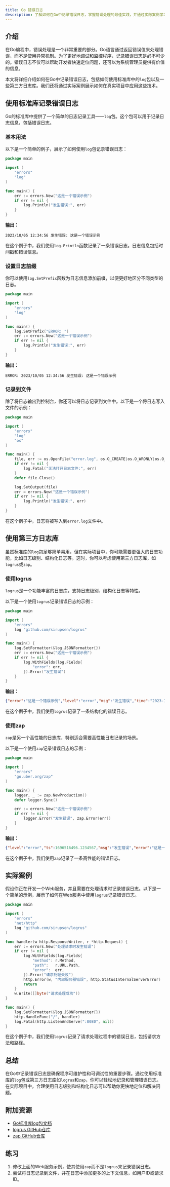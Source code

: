 ```yaml
---
title: Go 错误日志
description: 了解如何在Go中记录错误日志，掌握错误处理的最佳实践，并通过实际案例学习如何在实际项目中应用。
---
```


## 介绍

在Go编程中，错误处理是一个非常重要的部分。Go语言通过返回错误值来处理错误，而不是使用异常机制。为了更好地调试和监控程序，记录错误日志是必不可少的。错误日志不仅可以帮助开发者快速定位问题，还可以为系统管理员提供有价值的信息。

本文将详细介绍如何在Go中记录错误日志，包括如何使用标准库中的`log`包以及一些第三方日志库。我们还将通过实际案例展示如何在真实项目中应用这些技术。

## 使用标准库记录错误日志

Go的标准库中提供了一个简单的日志记录工具——`log`包。这个包可以用于记录日志信息，包括错误日志。

### 基本用法

以下是一个简单的例子，展示了如何使用`log`包记录错误日志：

```go
package main

import (
    "errors"
    "log"
)

func main() {
    err := errors.New("这是一个错误示例")
    if err != nil {
        log.Println("发生错误:", err)
    }
}
```

**输出：**
```
2023/10/05 12:34:56 发生错误: 这是一个错误示例
```

在这个例子中，我们使用`log.Println`函数记录了一条错误日志。日志信息包括时间戳和错误信息。

### 设置日志前缀

你可以使用`log.SetPrefix`函数为日志信息添加前缀，以便更好地区分不同类型的日志。

```go
package main

import (
    "errors"
    "log"
)

func main() {
    log.SetPrefix("ERROR: ")
    err := errors.New("这是一个错误示例")
    if err != nil {
        log.Println("发生错误:", err)
    }
}
```

**输出：**
```
ERROR: 2023/10/05 12:34:56 发生错误: 这是一个错误示例
```

### 记录到文件

除了将日志输出到控制台，你还可以将日志记录到文件中。以下是一个将日志写入文件的示例：

```go
package main

import (
    "errors"
    "log"
    "os"
)

func main() {
    file, err := os.OpenFile("error.log", os.O_CREATE|os.O_WRONLY|os.O_APPEND, 0666)
    if err != nil {
        log.Fatal("无法打开日志文件:", err)
    }
    defer file.Close()

    log.SetOutput(file)
    err = errors.New("这是一个错误示例")
    if err != nil {
        log.Println("发生错误:", err)
    }
}
```

在这个例子中，日志将被写入到`error.log`文件中。

## 使用第三方日志库

虽然标准库的`log`包足够简单易用，但在实际项目中，你可能需要更强大的日志功能，比如日志级别、结构化日志等。这时，你可以考虑使用第三方日志库，如`logrus`或`zap`。

### 使用logrus

`logrus`是一个功能丰富的日志库，支持日志级别、结构化日志等特性。

以下是一个使用`logrus`记录错误日志的示例：

```go
package main

import (
    "errors"
    log "github.com/sirupsen/logrus"
)

func main() {
    log.SetFormatter(&log.JSONFormatter{})
    err := errors.New("这是一个错误示例")
    if err != nil {
        log.WithFields(log.Fields{
            "error": err,
        }).Error("发生错误")
    }
}
```

**输出：**
```json
{"error":"这是一个错误示例","level":"error","msg":"发生错误","time":"2023-10-05T12:34:56Z"}
```

在这个例子中，我们使用`logrus`记录了一条结构化的错误日志。

### 使用zap

`zap`是另一个高性能的日志库，特别适合需要高性能日志记录的场景。

以下是一个使用`zap`记录错误日志的示例：

```go
package main

import (
    "errors"
    "go.uber.org/zap"
)

func main() {
    logger, _ := zap.NewProduction()
    defer logger.Sync()

    err := errors.New("这是一个错误示例")
    if err != nil {
        logger.Error("发生错误", zap.Error(err))
    }
}
```

**输出：**
```json
{"level":"error","ts":1696516496.1234567,"msg":"发生错误","error":"这是一个错误示例"}
```

在这个例子中，我们使用`zap`记录了一条高性能的错误日志。

## 实际案例

假设你正在开发一个Web服务，并且需要在处理请求时记录错误日志。以下是一个简单的示例，展示了如何在Web服务中使用`logrus`记录错误日志。

```go
package main

import (
    "errors"
    "net/http"
    log "github.com/sirupsen/logrus"
)

func handler(w http.ResponseWriter, r *http.Request) {
    err := errors.New("处理请求时发生错误")
    if err != nil {
        log.WithFields(log.Fields{
            "method": r.Method,
            "path":   r.URL.Path,
            "error":  err,
        }).Error("请求处理失败")
        http.Error(w, "内部服务器错误", http.StatusInternalServerError)
        return
    }
    w.Write([]byte("请求处理成功"))
}

func main() {
    log.SetFormatter(&log.JSONFormatter{})
    http.HandleFunc("/", handler)
    log.Fatal(http.ListenAndServe(":8080", nil))
}
```

在这个例子中，我们使用`logrus`记录了请求处理过程中的错误日志，包括请求方法和路径。

## 总结

在Go中记录错误日志是确保程序可维护性和可调试性的重要步骤。通过使用标准库的`log`包或第三方日志库如`logrus`和`zap`，你可以轻松地记录和管理错误日志。在实际项目中，合理使用日志级别和结构化日志可以帮助你更快地定位和解决问题。

## 附加资源

- [Go标准库log包文档](https://pkg.go.dev/log)
- [logrus GitHub仓库](https://github.com/sirupsen/logrus)
- [zap GitHub仓库](https://github.com/uber-go/zap)

## 练习

1. 修改上面的Web服务示例，使其使用`zap`而不是`logrus`来记录错误日志。
2. 尝试将日志记录到文件，并在日志中添加更多的上下文信息，如用户ID或请求ID。
